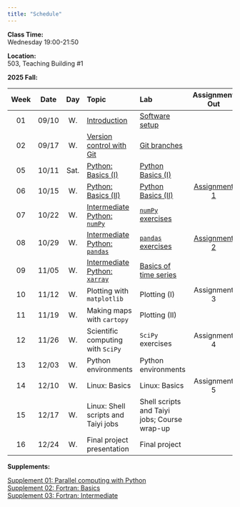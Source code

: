 ---
title: "Schedule"
---
**Class Time:**   
Wednesday 19:00-21:50

**Location:**   
503, Teaching Building #1   

**2025 Fall:**

|Week|Date |Day | Topic                                                                                     | Lab                                                                                  | Assignment Out                                                         | Assignment Due  |
|:--:|:---:|:--:|:------------------------------------------------------------------------------------------|:-------------------------------------------------------------------------------------|:----------------------------------------------------------------------:|:---------------:|
|01  |09/10|W.  |[Introduction](https://zhu-group.github.io/ese5023/Section_01.html)                        | [Software setup](https://zhu-group.github.io/ese5023/Lab_01.html)                    |                                                                        |                 |
|02  |09/17|W.  |[Version control with Git](https://zhu-group.github.io/ese5023/Section_02.html)            | [Git branches](https://zhu-group.github.io/ese5023/Lab_02.html)                      |                                                                        |                 |
|05  |10/11|Sat.|[Python: Basics (I)](https://zhu-group.github.io/ese5023/Section_03.html)                  | [Python Basics (I)](https://zhu-group.github.io/ese5023/Lab_03.html)                 |                                                                        |                 |
|06  |10/15|W.  |[Python: Basics (II)](https://zhu-group.github.io/ese5023/Section_04.html)                 | [Python Basics (II)](https://zhu-group.github.io/ese5023/Lab_04.html)                | [Assignment 1](https://zhu-group.github.io/ese5023/Assignment_01.html) |                 |
|07  |10/22|W.  |[Intermediate Python: `numPy`](https://zhu-group.github.io/ese5023/Section_05.html)        | [`numPy` exercises](https://zhu-group.github.io/ese5023/Lab_05.html)                 |                                                                        |                 |
|08  |10/29|W.  |[Intermediate Python: `pandas`](https://zhu-group.github.io/ese5023/Section_06.html)       | [`pandas` exercises](https://zhu-group.github.io/ese5023/Lab_06.html)                | [Assignment 2](https://zhu-group.github.io/ese5023/Assignment_02.html) | Assignment 1    |
|09  |11/05|W.  |[Intermediate Python: `xarray`](https://zhu-group.github.io/ese5023/Section_07.html)       | [Basics of time series](https://zhu-group.github.io/ese5023/Lab_07.html)             |                                                                        |                 |
|10  |11/12|W.  |Plotting with `matplotlib`                                                                 | Plotting (I)                                                                         | Assignment 3                                                           | Assignment 2    |
|11  |11/19|W.  |Making maps with `cartopy`                                                                 | Plotting (II)                                                                        |                                                                        |                 |
|12  |11/26|W.  |Scientific computing with `SciPy`                                                          | `SciPy` exercises                                                                    | Assignment 4                                                           | Assignment 3    |
|13  |12/03|W.  |Python environments                                                                        | Python environments                                                                  |                                                                        |                 |
|14  |12/10|W.  |Linux: Basics                                                                              | Linux: Basics                                                                        | Assignment 5                                                           | Assignment 4    |
|15  |12/17|W.  |Linux: Shell scripts and Taiyi jobs                                                        | Shell scripts and Taiyi jobs; Course wrap-up                                         |                                                                        |                 |
|16  |12/24|W.  |Final project presentation                                                                 | Final project                                                                        |                                                                        |                 |

**Supplements:**  

[Supplement 01: Parallel computing with Python](https://zhu-group.github.io/ese5023/Sup_01.html)  
[Supplement 02: Fortran: Basics](https://zhu-group.github.io/ese5023/Sup_02.html)  
[Supplement 03: Fortran: Intermediate](https://zhu-group.github.io/ese5023/Sup_03.html)  